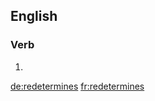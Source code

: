 ==English==

===Verb===
{{head|en}}

# {{en-third-person singular of|redetermine}}

[[de:redetermines]]
[[fr:redetermines]]